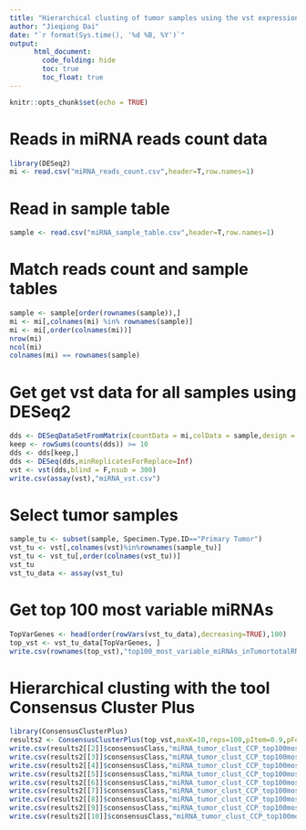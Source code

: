 ```yaml
---
title: "Hierarchical clusting of tumor samples using the vst expression data of top 100 most variable microRNAs with the tool the Consensus Cluster Plus"
author: "Jieqiong Dai"
date: "`r format(Sys.time(), '%d %B, %Y')`"
output: 
      html_document:
        code_folding: hide
        toc: true
        toc_float: true
---
```



```r
knitr::opts_chunk$set(echo = TRUE)
```
# Reads in miRNA reads count data
```r
library(DESeq2)
mi <- read.csv("miRNA_reads_count.csv",header=T,row.names=1)
```

# Read in sample table
```r
sample <- read.csv("miRNA_sample_table.csv",header=T,row.names=1)
```

# Match reads count and sample tables
```r
sample <- sample[order(rownames(sample)),]
mi <- mi[,colnames(mi) %in% rownames(sample)]
mi <- mi[,order(colnames(mi))]
nrow(mi)
ncol(mi)
colnames(mi) == rownames(sample)
```

# Get get vst data for all samples using DESeq2
```r
dds <- DESeqDataSetFromMatrix(countData = mi,colData = sample,design = ~ Phase + Sex + probality + FinalDriverPathway.10Jan2020)
keep <- rowSums(counts(dds)) >= 10
dds <- dds[keep,]
dds <- DESeq(dds,minReplicatesForReplace=Inf)
vst <- vst(dds,blind = F,nsub = 300)
write.csv(assay(vst),"miRNA_vst.csv")
```

# Select tumor samples
```r
sample_tu <- subset(sample, Specimen.Type.ID=="Primary Tumor")
vst_tu <- vst[,colnames(vst)%in%rownames(sample_tu)]
vst_tu <- vst_tu[,order(colnames(vst_tu))]
vst_tu
vst_tu_data <- assay(vst_tu)
```

# Get top 100 most variable miRNAs
```r
TopVarGenes <- head(order(rowVars(vst_tu_data),decreasing=TRUE),100)
top_vst <- vst_tu_data[TopVarGenes, ]
write.csv(rownames(top_vst),"top100_most_variable_miRNAs_inTumortotalRNA.csv")
```

# Hierarchical clusting with the tool Consensus Cluster Plus
```r
library(ConsensusClusterPlus)
results2 <- ConsensusClusterPlus(top_vst,maxK=10,reps=100,pItem=0.9,pFeature=1,clusterAlg="hc",distance="pearson",plot="png",title="top100_most_variable_miRNAs_tumor_sample_clustering_CCP")
write.csv(results2[[2]]$consensusClass,"miRNA_tumor_clust_CCP_top100mostvariable_k2.csv")
write.csv(results2[[3]]$consensusClass,"miRNA_tumor_clust_CCP_top100mostvariable_k3.csv")
write.csv(results2[[4]]$consensusClass,"miRNA_tumor_clust_CCP_top100mostvariable_k4.csv")
write.csv(results2[[5]]$consensusClass,"miRNA_tumor_clust_CCP_top100mostvariable_k5.csv")
write.csv(results2[[6]]$consensusClass,"miRNA_tumor_clust_CCP_top100mostvariable_k6.csv")
write.csv(results2[[7]]$consensusClass,"miRNA_tumor_clust_CCP_top100mostvariable_k7.csv")
write.csv(results2[[8]]$consensusClass,"miRNA_tumor_clust_CCP_top100mostvariable_k8.csv")
write.csv(results2[[9]]$consensusClass,"miRNA_tumor_clust_CCP_top100mostvariable_k9.csv")
write.csv(results2[[10]]$consensusClass,"miRNA_tumor_clust_CCP_top100mostvariable_k10.csv")
```
